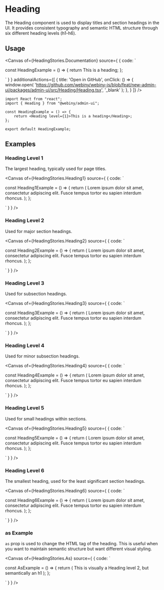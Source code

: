 

<Meta of={HeadingStories} />

# Heading

The Heading component is used to display titles and section headings in the UI. It provides consistent typography and semantic HTML structure through six different heading levels (h1-h6).

## Usage

<Canvas of={HeadingStories.Documentation} source={ { code: `

const HeadingExample = () => {
    return <Heading level={1}>This is a heading</Heading>;
};


` } }
        additionalActions={[
            {
                title: 'Open in GitHub',
                onClick: () => {
                    window.open(
                        'https://github.com/webiny/webiny-js/blob/feat/new-admin-ui/packages/admin-ui/src/Heading/Heading.tsx',
                        '_blank'
                    );
                },
            }
        ]}
/>

<Controls of={HeadingStories.Documentation} />

```tsx
import React from "react";
import { Heading } from "@webiny/admin-ui";

const HeadingExample = () => {
    return <Heading level={1}>This is a heading</Heading>;
};

export default HeadingExample;
```

## Examples

### Heading Level 1

The largest heading, typically used for page titles.

<Canvas of={HeadingStories.Heading1} source={ { code: `

const Heading1Example = () => {
    return (
        <Heading level={1}>
            Lorem ipsum dolor sit amet, consectetur adipiscing elit. Fusce tempus tortor eu sapien interdum rhoncus.
        </Heading>
    );
};

` } } />


### Heading Level 2

Used for major section headings.

<Canvas of={HeadingStories.Heading2} source={ { code: `

const Heading2Example = () => {
    return (
        <Heading level={2}>
            Lorem ipsum dolor sit amet, consectetur adipiscing elit. Fusce tempus tortor eu sapien interdum rhoncus.
        </Heading>
    );
};

` } } />

### Heading Level 3

Used for subsection headings.

<Canvas of={HeadingStories.Heading3} source={ { code: `

const Heading3Example = () => {
    return (
        <Heading level={3}>
            Lorem ipsum dolor sit amet, consectetur adipiscing elit. Fusce tempus tortor eu sapien interdum rhoncus.
        </Heading>
    );
};

` } } />

### Heading Level 4

Used for minor subsection headings.

<Canvas of={HeadingStories.Heading4} source={ { code: `

const Heading4Example = () => {
    return (
        <Heading level={4}>
            Lorem ipsum dolor sit amet, consectetur adipiscing elit. Fusce tempus tortor eu sapien interdum rhoncus.
        </Heading>
    );
};

` } } />

### Heading Level 5

Used for small headings within sections.

<Canvas of={HeadingStories.Heading5} source={ { code: `

const Heading5Example = () => {
    return (
        <Heading level={5}>
            Lorem ipsum dolor sit amet, consectetur adipiscing elit. Fusce tempus tortor eu sapien interdum rhoncus.
        </Heading>
    );
};

` } } />

### Heading Level 6

The smallest heading, used for the least significant section headings.

<Canvas of={HeadingStories.Heading6} source={ { code: `

const Heading6Example = () => {
    return (
        <Heading level={6}>
            Lorem ipsum dolor sit amet, consectetur adipiscing elit. Fusce tempus tortor eu sapien interdum rhoncus.
        </Heading>
    );
};

` } } />

### as Example

`as` prop is used to change the HTML tag of the heading. This is useful when you want to maintain semantic structure but want different visual styling.

<Canvas of={HeadingStories.As} source={ { code: `

const AsExample = () => {
    return (
        <Heading level={2} as="h1">
            This is visually a Heading level 2, but semantically an h1
        </Heading>
    );
};

` } } />